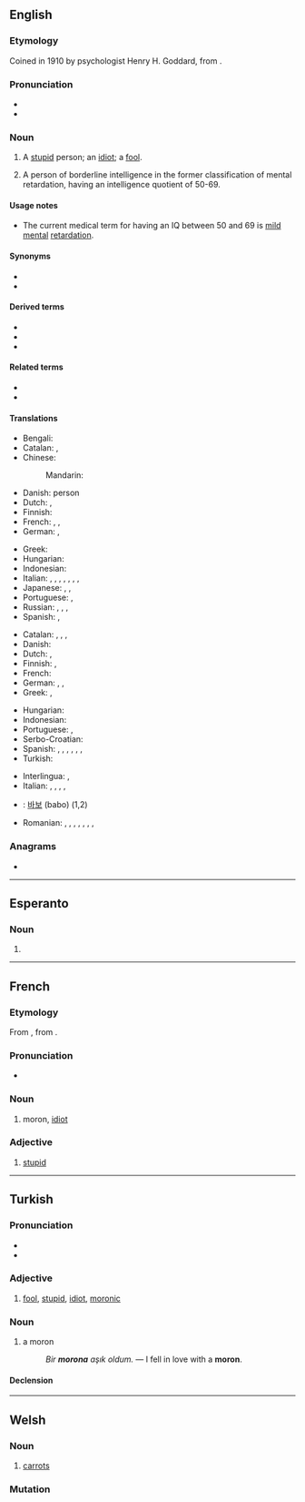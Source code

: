 {{also|Moron|mörön|Mörön|Moroń}}
==English==
{{wikipedia|Moron (psychology)}}

===Etymology===
Coined in 1910 by psychologist Henry H. Goddard, from {{etyl|grc|en}} {{m|grc|μωρός||foolish, dull}}.

===Pronunciation===
* {{IPA|/ˈmɔːɹɒn/|lang=en}}
* {{rhymes|ɔːɹɒn|lang=en}}

===Noun===
{{en-noun}}

# {{lb|en|informal|derogatory}} A [[stupid]] person; an [[idiot]]; a [[fool]].
# {{lb|en|dated|originally}} A person of borderline intelligence in the former classification of mental retardation, having an intelligence quotient of 50-69.

====Usage notes====
* The current medical term for having an IQ between 50 and 69 is [[mild]] [[mental]] [[retardation]].

====Synonyms====
* {{l|en|Wikisaurus:fool}}
* {{l|en|Wikisaurus:idiot}}

====Derived terms====
* {{l|en|Baltimoron}}
* {{l|en|moronic}}
* {{l|en|moronism}}

====Related terms====
* {{l|en|oxymoron}}
* {{l|en|sophomore}}

====Translations====
{{trans-top|person of borderline intelligence}}
* Bengali: {{t|bn|বোকা|tr=boka|sc=Beng}}
* Catalan: {{t+|ca|imbècil|m|f}}, {{t|ca|retardat}}
* Chinese:
*: Mandarin: {{t+|cmn|白痴|tr=báichī|sc=Hani}}
* Danish: {{t+|da|debil}} person
* Dutch: {{t+|nl|idioot}}, {{t+|nl|mongool}}
* Finnish: {{t+|fi|lievästi}} {{t+|fi|kehitysvammainen}}
* French: {{t+|fr|attardé}}, {{t+|fr|crétin|m}}, {{t+|fr|demeuré|m}}
* German: {{t|de|Schwachsinniger|m}}, {{t+|de|Schwachkopf|m}}
{{trans-mid}}
* Greek: {{t+|el|καθυστερημένος}}
* Hungarian: {{t+|hu|gyengeelméjű}}
* Indonesian: {{t|id|bahlul}} {{t+|id|bego}}
* Italian: {{t+|it|imbecille|m}}, {{t+|it|cretino|m}}, {{t+|it|stupido|m}}, {{t+|it|deficiente|m}}, {{t+|it|babbeo|m}}, {{t+|it|idiota|m}}, {{t+|it|ritardato|m}}, {{t+|it|mongoloide|m}}
* Japanese: {{t|ja|低能者|tr=ていのうしゃ, teinōsha}}, {{t+|ja|間抜け|tr=まぬけ, manuke}}, {{t|ja|頓痴気|tr=とんちき, tonchiki}}
* Portuguese: {{t+|pt|retardado}}, {{t+|pt|débil mental}}
* Russian: {{t+|ru|деби́л|m}}, {{t+|ru|приду́рок|m}}, {{t+|ru|крети́н|m}}, {{t+|ru|отморо́зок|m}}
* Spanish: {{t+|es|retrasado|m}}, {{t+|es|retrasada|f}}
{{trans-bottom}}

{{trans-top|person who makes uncool attempts to impress others}}
* Catalan: {{t+|ca|imbècil|m|f}}, {{t+|ca|subnormal|m|f}}, {{t|ca|retardat}}, {{t|ca|idiota|m|f}}
* Danish: {{t|da|tåbe|c}}
* Dutch: {{t|nl|mogool}}, {{t+|nl|mongol}}
* Finnish: {{t+|fi|hölmö}}, {{t+|fi|tollo}}
* French: {{t+|fr|andouille|f}}
* German: {{t+|de|Schwachkopf|m}}, {{t+|de|Trottel|m}}, {{t+|de|Depp|m}}
* Greek: {{t+|el|βλαμμένος}}, {{t+|el|κρετίνος|m}}
{{trans-mid}}
* Hungarian: {{t+|hu|hülye}}
* Indonesian: {{t+|id|sontoloyo}}
* Portuguese: {{t+|pt|babaca}}, {{t+|pt|otário}}
* Serbo-Croatian: {{t+|sh|budala|f}}
* Spanish: {{t+|es|subnormal|m|f}}, {{t+|es|retrasado|m}}, {{t+|es|retardado|m}}, {{t|es|débil mental|m|f}}, {{t+|es|imbécil|m|f}}, {{t+|es|idiota|m|f}}, {{t+|es|baboso|m}}
* Turkish: {{t+|tr|moron}}
{{trans-bottom}}

{{trans-see|idiot}}

{{checktrans-top}}
* Interlingua: {{t-check|ia|imbecille}}, {{t-check|ia|idiota}}
* Italian: {{t-check|it|cretino|m}}, {{t-check|it|deficiente|m}}, {{t-check|it|idiota|m}}, {{t-check|it|imbecille|m}}, {{t-check|it|stupido|m}}
{{trans-mid}}
* {{ttbc|ko}}: [[바보]] (babo) (1,2)
* Romanian: {{t-check|ro|retardat|m}}, {{t-check|ro|retardată|f}}, {{t-check|ro|tâmpit|m}}, {{t-check|ro|tâmpită|f}}, {{t-check|ro|imbecil|m}}, {{t-check|ro|imbecilă|f}}, {{t-check|ro|idiot|m}}, {{t-check|ro|idioată|f}}
{{trans-bottom}}

===Anagrams===
* {{anagrams|en|Monro|normo-}}

----

==Esperanto==

===Noun===
{{eo-head}}

# {{eo-form of|mor|on}}

----

==French==

===Etymology===
From {{etyl|en|fr}}, from {{etyl|grc|fr}} {{m|grc|μωρός||foolish, dull}}.

===Pronunciation===
* {{a|Québec}} {{IPA|/mɔʁõ/|lang=fr}}

===Noun===
{{fr-noun|m|f=moronne}}

# {{lb|fr|Québec}} moron, [[idiot]]

===Adjective===
{{fr-adj}}

# {{lb|fr|Québec|informal}} [[stupid]]
#: {{ux|fr|Que t'es '''moron''', toi !|Gosh, you're '''stupid'''!|inline=1}}

----

==Turkish==

===Pronunciation===
* {{IPA|[moɾˈon]|lang=tr}}
* {{hyphenation|mo|ron|lang=tr}}

===Adjective===
{{tr-adj}}

# [[fool]], [[stupid]], [[idiot]], [[moronic]]

===Noun===
{{tr-noun|u|lar}}

# a moron
#: ''Bir '''morona''' aşık oldum.'' — I fell in love with a '''moron'''.

====Declension====
{{tr-noun-c|o|d}}

----

==Welsh==

===Noun===
{{cy-noun/new|f-p|moronen}}

# [[carrot]]s

===Mutation===
{{cy-mut-auto}}

{{topics|cy|Vegetables}}